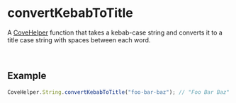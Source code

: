 
<Meta
  title="Helpers/CoveHelper/String/convertKebabToTitle"
/>

# convertKebabToTitle
A [CoveHelper](./?path=/docs/helpers-covehelper-covehelper-class--docs) function that takes a kebab-case string and converts it to a title case string with spaces between each word.

&nbsp;
## Example
```js
CoveHelper.String.convertKebabToTitle("foo-bar-baz"); // "Foo Bar Baz"
```

